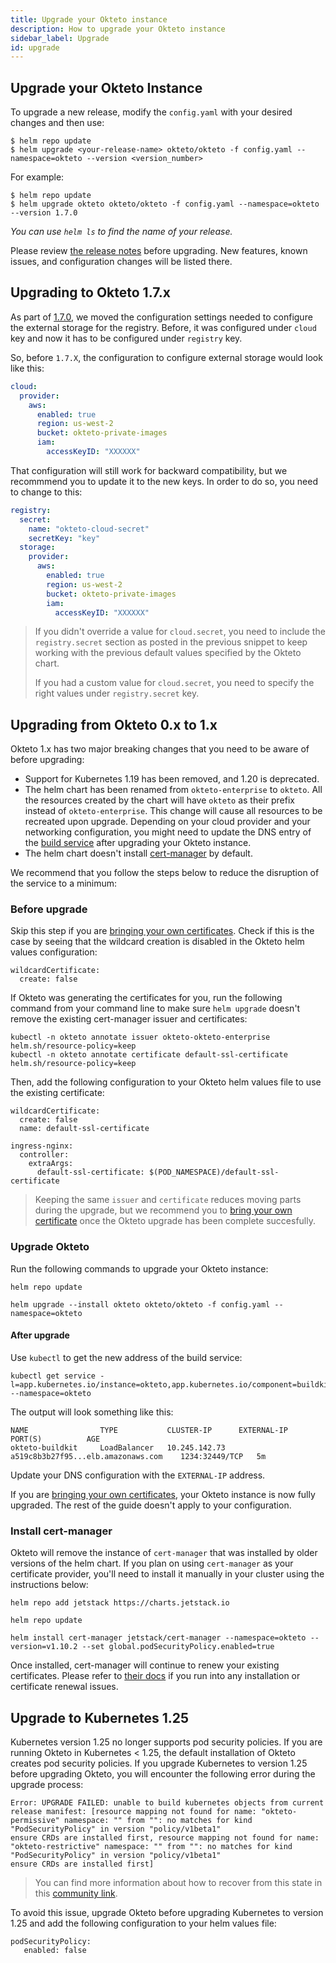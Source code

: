 ```yaml
---
title: Upgrade your Okteto instance
description: How to upgrade your Okteto instance
sidebar_label: Upgrade
id: upgrade
---
```


##  Upgrade your Okteto Instance

To upgrade a new release, modify the `config.yaml` with your desired changes and then use:

```console
$ helm repo update
$ helm upgrade <your-release-name> okteto/okteto -f config.yaml --namespace=okteto --version <version_number>
```

For example:
```console
$ helm repo update
$ helm upgrade okteto okteto/okteto -f config.yaml --namespace=okteto --version 1.7.0
```
*You can use `helm ls` to find the name of your release.*

Please review [the release notes](self-hosted/install/releases.mdx) before upgrading. New features, known issues, and configuration changes will be listed there.

## Upgrading to Okteto 1.7.x

As part of [1.7.0](self-hosted/install/releases.mdx#170), we moved the configuration settings needed to configure the external storage for the registry. Before, it was configured under `cloud` key and now it has to be configured under `registry` key.

So, before `1.7.X`, the configuration to configure external storage would look like this:

```yaml
cloud:
  provider:
    aws:
      enabled: true
      region: us-west-2
      bucket: okteto-private-images
      iam:
        accessKeyID: "XXXXXX"
```

That configuration will still work for backward compatibility, but we recommmend you to update it to the new keys. In order to do so, you need to change to this:

```yaml
registry:
  secret:
    name: "okteto-cloud-secret"
    secretKey: "key"
  storage:
    provider:
      aws:
        enabled: true
        region: us-west-2
        bucket: okteto-private-images
        iam:
          accessKeyID: "XXXXXX"
```

> If you didn't override a value for `cloud.secret`, you need to include the `registry.secret` section as posted in the previous snippet to keep working with the previous default values specified by the Okteto chart.
>
> If you had a custom value for `cloud.secret`, you need to specify the right values under `registry.secret` key.


## Upgrading from Okteto 0.x to 1.x

Okteto 1.x has two major breaking changes that you need to be aware of before upgrading:

- Support for Kubernetes 1.19 has been removed, and 1.20 is deprecated.
- The helm chart has been renamed from `okteto-enterprise` to `okteto`. All the resources created by the chart will have `okteto` as their prefix instead of `okteto-enterprise`. This change will cause all resources to be recreated upon upgrade.  Depending on your cloud provider and your networking configuration, you might need to update the DNS entry of the [build service](self-hosted/administration/configuration.mdx#buildkit) after upgrading your Okteto instance.
- The helm chart doesn't install [cert-manager](https://cert-manager.io/) by default.

We recommend that you follow the steps below to reduce the disruption of the service to a minimum:

### Before upgrade

Skip this step if you are [bringing your own certificates](self-hosted/administration/certificates.mdx).
Check if this is the case by seeing that the wildcard creation is disabled in the Okteto helm values configuration:

```
wildcardCertificate:
  create: false
```

If Okteto was generating the certificates for you, run the following command from your command line to make sure `helm upgrade` doesn't remove the existing cert-manager issuer and certificates:

```
kubectl -n okteto annotate issuer okteto-okteto-enterprise helm.sh/resource-policy=keep
kubectl -n okteto annotate certificate default-ssl-certificate helm.sh/resource-policy=keep
```

Then, add the following configuration to your Okteto helm values file to use the existing certificate:

```
wildcardCertificate:
  create: false
  name: default-ssl-certificate

ingress-nginx:
  controller:
    extraArgs:
      default-ssl-certificate: $(POD_NAMESPACE)/default-ssl-certificate
```

> Keeping the same `issuer` and `certificate` reduces moving parts during the upgrade, but we recommend you to [bring your own certificate](self-hosted/administration/certificates.mdx) once the Okteto upgrade has been complete succesfully.

### Upgrade Okteto

Run the following commands to upgrade your Okteto instance:

```
helm repo update
```

```
helm upgrade --install okteto okteto/okteto -f config.yaml --namespace=okteto
```

#### After upgrade

Use `kubectl` to get the new address of the build service:

```console
kubectl get service -l=app.kubernetes.io/instance=okteto,app.kubernetes.io/component=buildkit --namespace=okteto
```

The output will look something like this:

```
NAME                TYPE           CLUSTER-IP      EXTERNAL-IP                           PORT(S)          AGE
okteto-buildkit     LoadBalancer   10.245.142.73   a519c8b3b27f95...elb.amazonaws.com    1234:32449/TCP   5m
```

Update your DNS configuration with the `EXTERNAL-IP` address.

If you are [bringing your own certificates](self-hosted/administration/certificates.mdx), your Okteto instance is now fully upgraded. The rest of the guide doesn't apply to your configuration.

### Install cert-manager

Okteto will remove the instance of `cert-manager` that was installed by older versions of the helm chart. If you plan on using `cert-manager` as your certificate provider, you'll need to install it manually in your cluster using the instructions below:

```
helm repo add jetstack https://charts.jetstack.io
```

```
helm repo update
```

```
helm install cert-manager jetstack/cert-manager --namespace=okteto --version=v1.10.2 --set global.podSecurityPolicy.enabled=true
```

Once installed, cert-manager will continue to renew your existing certificates.
Please refer to [their docs](https://cert-manager.io/docs/) if you run into any installation or certificate renewal issues.

## Upgrade to Kubernetes 1.25

Kubernetes version 1.25 no longer supports pod security policies.
If you are running Okteto in Kubernetes < 1.25, the default installation of Okteto creates pod security policies.
If you upgrade Kubernetes to version 1.25 before upgrading Okteto, you will encounter the following error during the upgrade process:

```
Error: UPGRADE FAILED: unable to build kubernetes objects from current release manifest: [resource mapping not found for name: "okteto-permissive" namespace: "" from "": no matches for kind "PodSecurityPolicy" in version "policy/v1beta1"
ensure CRDs are installed first, resource mapping not found for name: "okteto-restrictive" namespace: "" from "": no matches for kind "PodSecurityPolicy" in version "policy/v1beta1"
ensure CRDs are installed first]
```

> You can find more information about how to recover from this state in this [community link](https://community.okteto.com/t/upgrade-failed-with-no-matches-for-kind-podsecuritypolicy-in-version-policy-v1beta1/802).

To avoid this issue, upgrade Okteto before upgrading Kubernetes to version 1.25 and add the following configuration to your helm values file:

```
podSecurityPolicy:
   enabled: false
```
